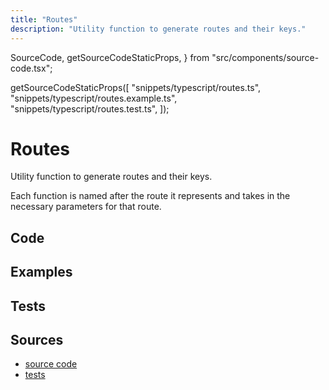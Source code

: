 ```yaml
---
title: "Routes"
description: "Utility function to generate routes and their keys."
---
```


  SourceCode,
  getSourceCodeStaticProps,
} from "src/components/source-code.tsx";

  getSourceCodeStaticProps([
    "snippets/typescript/routes.ts",
    "snippets/typescript/routes.example.ts",
    "snippets/typescript/routes.test.ts",
  ]);

# Routes

Utility function to generate routes and their keys.

Each function is named after the route it represents and takes in the necessary parameters for that route.

## Code

<SourceCode fileName="snippets/typescript/routes.ts" />

## Examples

<SourceCode fileName="snippets/typescript/routes.example.ts" />

## Tests

<SourceCode fileName="snippets/typescript/routes.test.ts" />

## Sources

- [source code](https://github.com/LukasPolak/digital-garden/blob/main/src/snippets/typescript/routes.ts)
- [tests](https://github.com/LukasPolak/digital-garden/blob/main/src/snippets/typescript/routes.test.ts)
